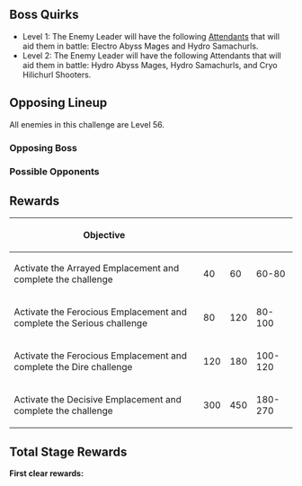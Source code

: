 {{EventTabs
|subpage1 = The Ominous Demesne
|subpage1name = Stage 1
|subpage2 = The Brutal Divergence
|subpage2name = Stage 2
|subpage3 = The Vengeful Wood
|subpage3name = Stage 3
|subpage4 = The Echoes of Extinction
|subpage4name = Stage 4
|subpage5 = The Rending Absolution
|subpage5name = Stage 5
}}
{{Description|A domain where resentment has become akin to a hazy sediment. The monsters locked in here are very powerful indeed, and thus you, too, must steel yourself to face them.}}

==Boss Quirks==
* Level 1: The Enemy Leader will have the following [[Attendants]] that will aid them in battle: Electro Abyss Mages and Hydro Samachurls.
* Level 2: The Enemy Leader will have the following Attendants that will aid them in battle: Hydro Abyss Mages, Hydro Samachurls, and Cryo Hilichurl Shooters.

==Opposing Lineup==
All enemies in this challenge are Level 56.

===Opposing Boss===
{{Card|Abyss Herald: Wicked Torrents|type=Enemy|x=1}}{{Card|Abyss Lector: Violet Lightning|type=Enemy|x=1}}

===Possible Opponents===
{{Card|Abyss Lector: Violet Lightning|type=Enemy}}{{Card|Rockfond Rifthound|type=Enemy}}{{Card|Thundercraven Rifthound|type=Enemy}}{{Card|Rockfond Rifthound Whelp|type=Enemy}}{{Card|Thundercraven Rifthound Whelp|type=Enemy}}{{Card|Kairagi: Dancing Thunder|type=Enemy}}{{Card|Kairagi: Fiery Might|type=Enemy}}{{Card|Nobushi: Jintouban|type=Enemy}}{{Card|Nobushi: Kikouban|type=Enemy}}{{Card|Nobushi: Hitsukeban|type=Enemy}}{{Card|Geovishap|type=Enemy}}{{Card|Geovishap Hatchling|type=Enemy}}{{Card|Mirror Maiden|type=Enemy}}{{Card|Fatui Pyro Agent|type=Enemy}}{{Card|Fatui Electro Cicin Mage|type=Enemy}}{{Card|Fatui Skirmisher - Electrohammer Vanguard|type=Enemy}}{{Card|Fatui Skirmisher - Anemoboxer Vanguard|type=Enemy}}{{Card|Treasure Hoarders: Gravedigger|type=Enemy}}{{Card|Treasure Hoarders: Scout|type=Enemy}}{{Card|Treasure Hoarders: Pyro Potioneer|type=Enemy}}{{Card|Treasure Hoarders: Crusher|type=Enemy}}{{Card|Treasure Hoarders: Hydro Potioneer|type=Enemy}}{{Card|Pyro Abyss Mage|type=Enemy}}{{Card|Electro Abyss Mage|type=Enemy}}{{Card|Electro Samachurl|type=Enemy}}{{Card|Hydro Samachurl|type=Enemy}}{{Card|Dendro Samachurl|type=Enemy}}{{Card|Blazing Axe Mitachurl|type=Enemy}}{{Card|Crackling Axe Mitachurl|type=Enemy}}{{Card|Electro Hilichurl Shooter|type=Enemy}}{{Card|Electro Hilichurl Grenadier|type=Enemy}}{{Card|Pyro Hilichurl Shooter|type=Enemy}}{{Card|Hilichurl Grenadier|type=Enemy}}{{Card|Hilichurl Berserker|type=Enemy}}{{Card|Wooden Shield Hilichurl Guard|type=Enemy}}{{Card|Cryo Hilichurl Shooter|type=Enemy}}{{Card|Anemo Samachurl|type=Enemy}}{{Card|Anemo Specter|type=Enemy}}{{Card|Geo Specter|type=Enemy}}{{Card|Hydro Specter|type=Enemy}}{{Card|Hydro Mimic Mallard|type=Enemy}}{{Card|Hydro Mimic Boar|type=Enemy}}{{Card|Electro Whopperflower|type=Enemy}}{{Card|Pyro Whopperflower|type=Enemy}}{{Card|Large Electro Slime|type=Enemy}}{{Card|Large Pyro Slime|type=Enemy}}{{Card|Large Hydro Slime|type=Enemy}}{{Card|Electro Slime|type=Enemy}}{{Card|Pyro Slime|type=Enemy}}{{Card|Hydro Slime|type=Enemy}}

==Rewards==
{|class="article-table tdc2 tdc3 tdc4"
!Objective!!{{Item|Aged Token}}!!{{Item|Damaged Replica}}!!{{Item|Battered Shikifuda}}
|-
| Activate the Arrayed Emplacement and complete the challenge
| 40
| 60
| 60-80
|-
| Activate the Ferocious Emplacement and complete the Serious challenge
| 80
| 120
| 80-100
|-
| Activate the Ferocious Emplacement and complete the Dire challenge
| 120
| 180
| 100-120
|-
| Activate the Decisive Emplacement and complete the challenge
| 300
| 450
| 180-270
|}

==Total Stage Rewards==
'''First clear rewards:'''
{{Event Rewards
|Mora = 30,000
|Hero's Wit = 3
|sort = Hero's Wit,Mora
}}
{{Event Rewards
|type = Event Items
|Aged Token = 1800
|sort = Aged Token,Damaged Replica,Battered Shikifuda
}}